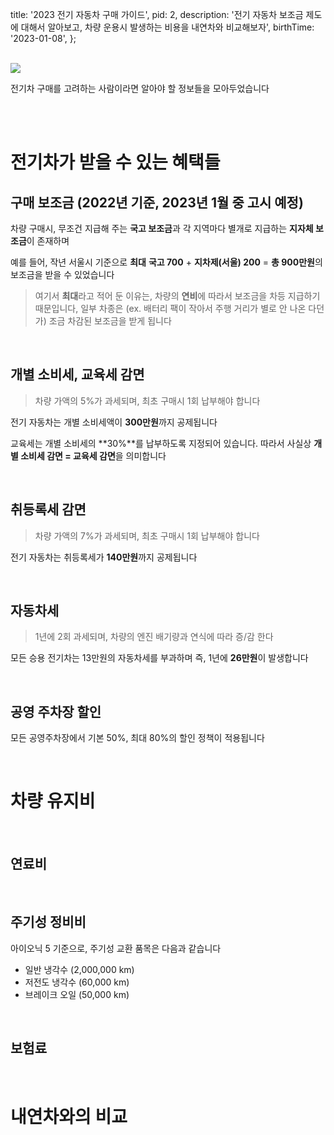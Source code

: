 
  title: '2023 전기 자동차 구매 가이드',
  pid: 2,
  description: '전기 자동차 보조금 제도에 대해서 알아보고, 차량 운용시 발생하는 비용을 내연차와 비교해보자',
  birthTime: '2023-01-08',
};

<Layout meta={meta} title={meta.title}>

  <br/>
  <Image src="/img/thumbnail/2.png" layout={'responsive'} width={100} height={52}/>

  전기차 구매를 고려하는 사람이라면 알아야 할 정보들을 모아두었습니다

  <br/>
  <br/>


  # 전기차가 받을 수 있는 혜택들

  ## 구매 보조금 (2022년 기준, 2023년 1월 중 고시 예정)

  차량 구매시, 무조건 지급해 주는 **국고 보조금**과 각 지역마다 별개로 지급하는 **지자체 보조금**이 존재하며

  예를 들어, 작년 서울시 기준으로 **최대** **국고 700** + **지차제(서울) 200** = **총 900만원**의 보조금을 받을 수 있었습니다

  > 여기서 **최대**라고 적어 둔 이유는, 차량의 **연비**에 따라서 보조금을 차등 지급하기 때문입니다, 일부 차종은 (ex. 배터리 팩이 작아서 주행 거리가 별로 안 나온 다던가) 조금 차감된 보조금을 받게 됩니다

  <br/>

  ## 개별 소비세, 교육세 감면

  > 차량 가액의 5%가 과세되며, 최초 구매시 1회 납부해야 합니다

  전기 자동차는 개별 소비세액이 **300만원**까지 공제됩니다

  교육세는 개별 소비세의 **30%**를 납부하도록 지정되어 있습니다. 따라서 사실상 **개별 소비세 감면 = 교육세 감면**을 의미합니다

  <br/>

  ## 취등록세 감면

  > 차량 가액의 7%가 과세되며, 최초 구매시 1회 납부해야 합니다

  전기 자동차는 취등록세가 **140만원**까지 공제됩니다

  <br/>

  ## 자동차세

  > 1년에 2회 과세되며, 차량의 엔진 배기량과 연식에 따라 증/감 한다

  모든 승용 전기차는 13만원의 자동차세를 부과하며 즉, 1년에 **26만원**이 발생합니다

  <br/>

  ## 공영 주차장 할인

  모든 공영주차장에서 기본 50%, 최대 80%의 할인 정책이 적용됩니다

  <br/>

  # 차량 유지비

  <br/>

  ## 연료비


  <br/>

  ## 주기성 정비비

  아이오닉 5 기준으로, 주기성 교환 품목은 다음과 같습니다

  - 일반 냉각수 (2,000,000 km)
  - 저전도 냉각수 (60,000 km)
  - 브레이크 오일 (50,000 km)

  <br/>


  ## 보험료



  <br/>

  # 내연차와의 비교


</Layout>
